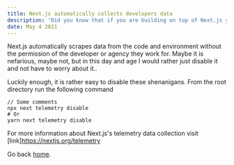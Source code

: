 ```yaml
---
title: Next.js automatically collects developers data
description: 'Did you know that if you are building on top of Next.js you may be getting your private data stolen? '
date: May 4 2021
---
```


Next.js automatically scrapes data from the code and environment without the permission of the developer or agency they work for. Maybe it is nefarious, maybe not, but in this day and age I would rather just disable it and not have to worry about it..

Luckily enough, it is rather easy to disable these shenanigans. From the root directory run the following command

    // Some comments
    npx next telemetry disable
    # Or
    yarn next telemetry disable

For more information about Next.js's telemetry data collection visit [link]https://nextjs.org/telemetry

Go back [home](/).
